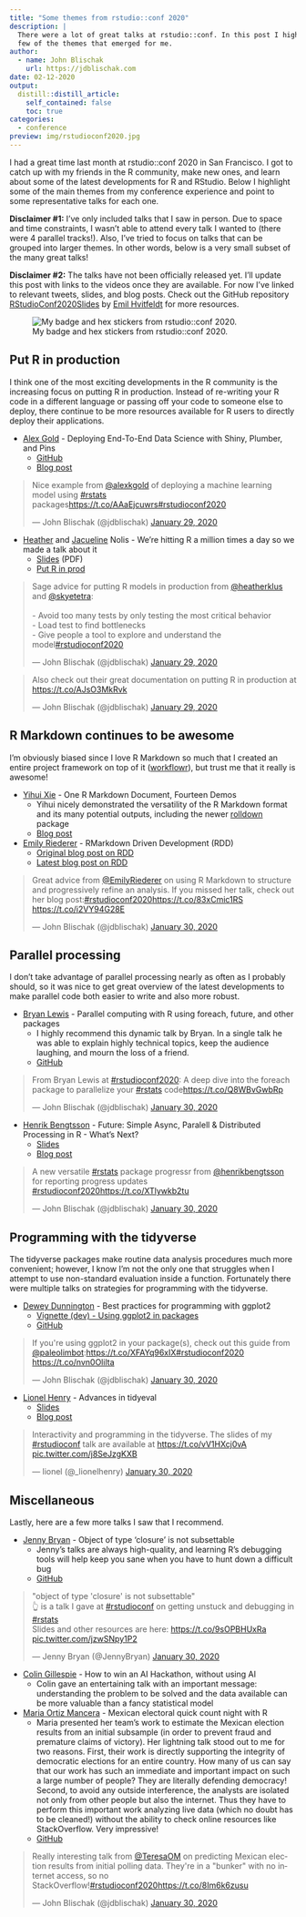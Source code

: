 ```yaml
---
title: "Some themes from rstudio::conf 2020"
description: |
  There were a lot of great talks at rstudio::conf. In this post I highlight a
  few of the themes that emerged for me.
author:
  - name: John Blischak
    url: https://jdblischak.com
date: 02-12-2020
output:
  distill::distill_article:
    self_contained: false
    toc: true
categories:
  - conference
preview: img/rstudioconf2020.jpg
---
```


I had a great time last month at rstudio::conf 2020 in San Francisco. I got to
catch up with my friends in the R community, make new ones, and learn about some
of the latest developments for R and RStudio. Below I highlight some of the main
themes from my conference experience and point to some representative talks for
each one.

**Disclaimer #1:** I've only included talks that I saw in person. Due to space
and time constraints, I wasn't able to attend every talk I wanted to (there were
4 parallel tracks!). Also, I've tried to focus on talks that can be grouped into
larger themes. In other words, below is a very small subset of the many great
talks!

**Disclaimer #2:** The talks have not been officially released yet. I'll update
this post with links to the videos once they are available. For now I've linked
to relevant tweets, slides, and blog posts. Check out the GitHub repository
[RStudioConf2020Slides](https://github.com/EmilHvitfeldt/RStudioConf2020Slides)
by [Emil Hvitfeldt](https://twitter.com/Emil_Hvitfeldt) for more resources.

![My badge and hex stickers from rstudio::conf 2020.](img/rstudioconf2020.jpg)

## Put R in production

I think one of the most exciting developments in the R community is the increasing
focus on putting R in production. Instead of re-writing your R code in a different
language or passing off your code to someone else to deploy, there continue to
be more resources available for R users to directly deploy their applications.

* [Alex Gold](https://twitter.com/alexkgold) -
Deploying End-To-End Data Science with Shiny, Plumber, and Pins
    * [GitHub](https://github.com/akgold/rsconf2020-deployment)
    * [Blog post](https://rviews.rstudio.com/2019/10/17/deploying-data-with-pins/)

<blockquote class="twitter-tweet" data-dnt="true" data-theme="dark"><p lang="en" dir="ltr">Nice example from <a href="https://twitter.com/alexkgold?ref_src=twsrc%5Etfw">@alexkgold</a> of deploying a machine learning model using <a href="https://twitter.com/hashtag/rstats?src=hash&amp;ref_src=twsrc%5Etfw">#rstats</a> packages<a href="https://t.co/AAaEjcuwrs">https://t.co/AAaEjcuwrs</a><a href="https://twitter.com/hashtag/rstudioconf2020?src=hash&amp;ref_src=twsrc%5Etfw">#rstudioconf2020</a></p>&mdash; John Blischak (@jdblischak) <a href="https://twitter.com/jdblischak/status/1222607680067362816?ref_src=twsrc%5Etfw">January 29, 2020</a></blockquote> <script async src="https://platform.twitter.com/widgets.js" charset="utf-8"></script>

* [Heather](https://twitter.com/heatherklus) and [Jacueline](https://twitter.com/skyetetra) Nolis -
We're hitting R a million times a day so we made a talk about it
    * [Slides](https://putrinprod.com/talks/rstudioconf2020.pdf) (PDF)
    * [Put R in prod](https://putrinprod.com/)

<blockquote class="twitter-tweet" data-dnt="true" data-theme="dark"><p lang="en" dir="ltr">Sage advice for putting R models in production from <a href="https://twitter.com/heatherklus?ref_src=twsrc%5Etfw">@heatherklus</a> and <a href="https://twitter.com/skyetetra?ref_src=twsrc%5Etfw">@skyetetra</a>:<br><br>- Avoid too many tests by only testing the most critical behavior<br>- Load test to find bottlenecks<br>- Give people a tool to explore and understand the model<a href="https://twitter.com/hashtag/rstudioconf2020?src=hash&amp;ref_src=twsrc%5Etfw">#rstudioconf2020</a></p>&mdash; John Blischak (@jdblischak) <a href="https://twitter.com/jdblischak/status/1222612815694856193?ref_src=twsrc%5Etfw">January 29, 2020</a></blockquote> <script async src="https://platform.twitter.com/widgets.js" charset="utf-8"></script>

<blockquote class="twitter-tweet" data-conversation="none" data-dnt="true" data-theme="dark"><p lang="en" dir="ltr">Also check out their great documentation on putting R in production at <a href="https://t.co/AJsO3MkRvk">https://t.co/AJsO3MkRvk</a></p>&mdash; John Blischak (@jdblischak) <a href="https://twitter.com/jdblischak/status/1222613222760431621?ref_src=twsrc%5Etfw">January 29, 2020</a></blockquote> <script async src="https://platform.twitter.com/widgets.js" charset="utf-8"></script>

## R Markdown continues to be awesome

I'm obviously biased since I love R Markdown so much that I created an entire
project framework on top of it ([workflowr][]), but trust me that it really is
awesome!

[workflowr]: https://github.com/jdblischak/workflowr

* [Yihui Xie](https://twitter.com/xieyihui) -
One R Markdown Document, Fourteen Demos
    * Yihui nicely demonstrated the versatility of the R Markdown format and its
    many potential outputs, including the newer
    [rolldown](https://github.com/yihui/rolldown) package
    * [Blog post](https://yihui.org/en/2020/02/rstudio-conf-2020/)


* [Emily Riederer](https://twitter.com/EmilyRiederer) -
RMarkdown Driven Development (RDD)
    * [Original blog post on RDD](https://emilyriederer.netlify.com/post/rmarkdown-driven-development/)
    * [Latest blog post on RDD](https://emilyriederer.netlify.com/post/rmddd-tech-appendix/)

<blockquote class="twitter-tweet" data-dnt="true" data-theme="dark"><p lang="en" dir="ltr">Great advice from <a href="https://twitter.com/EmilyRiederer?ref_src=twsrc%5Etfw">@EmilyRiederer</a> on using R Markdown to structure and progressively refine an analysis. If you missed her talk, check out her blog post:<a href="https://twitter.com/hashtag/rstudioconf2020?src=hash&amp;ref_src=twsrc%5Etfw">#rstudioconf2020</a><a href="https://t.co/83xCmic1RS">https://t.co/83xCmic1RS</a> <a href="https://t.co/i2VY94G28E">https://t.co/i2VY94G28E</a></p>&mdash; John Blischak (@jdblischak) <a href="https://twitter.com/jdblischak/status/1222956720848162816?ref_src=twsrc%5Etfw">January 30, 2020</a></blockquote> <script async src="https://platform.twitter.com/widgets.js" charset="utf-8"></script>

## Parallel processing

I don't take advantage of parallel processing nearly as often as I probably
should, so it was nice to get great overview of the latest developments to make
parallel code both easier to write and also more robust.

* [Bryan Lewis](https://github.com/bwlewis) -
Parallel computing with R using foreach, future, and other packages
    * I highly recommend this dynamic talk by Bryan. In a single talk he was
    able to explain highly technical topics, keep the audience laughing, and
    mourn the loss of a friend.
    * [GitHub](https://github.com/bwlewis/writing_foreach_adapters)

<blockquote class="twitter-tweet" data-dnt="true" data-theme="dark"><p lang="en" dir="ltr">From Bryan Lewis at <a href="https://twitter.com/hashtag/rstudioconf2020?src=hash&amp;ref_src=twsrc%5Etfw">#rstudioconf2020</a>: A deep dive into the foreach package to parallelize your <a href="https://twitter.com/hashtag/rstats?src=hash&amp;ref_src=twsrc%5Etfw">#rstats</a> code<a href="https://t.co/Q8WBvGwbRp">https://t.co/Q8WBvGwbRp</a></p>&mdash; John Blischak (@jdblischak) <a href="https://twitter.com/jdblischak/status/1222686628981821440?ref_src=twsrc%5Etfw">January 30, 2020</a></blockquote> <script async src="https://platform.twitter.com/widgets.js" charset="utf-8"></script>

* [Henrik Bengtsson](https://twitter.com/henrikbengtsson) -
Future: Simple Async, Paralell & Distributed Processing in R - What's Next?
    * [Slides](https://docs.google.com/presentation/d/1Wn5S91UGIOrc4IyXoV074ij5vGF8I0Km0tCfintyIa4/present?includes_info_params=1&eisi=CM2mhIXwsecCFQyuJgodBQAJ8A#slide=id.p)
    * [Blog post](https://www.jottr.org/2020/02/01/future-rstudioconf2020-slides/)

<blockquote class="twitter-tweet" data-dnt="true" data-theme="dark"><p lang="en" dir="ltr">A new versatile <a href="https://twitter.com/hashtag/rstats?src=hash&amp;ref_src=twsrc%5Etfw">#rstats</a> package progressr from <a href="https://twitter.com/henrikbengtsson?ref_src=twsrc%5Etfw">@henrikbengtsson</a> for reporting progress updates <a href="https://twitter.com/hashtag/rstudioconf2020?src=hash&amp;ref_src=twsrc%5Etfw">#rstudioconf2020</a><a href="https://t.co/XTlywkb2tu">https://t.co/XTlywkb2tu</a></p>&mdash; John Blischak (@jdblischak) <a href="https://twitter.com/jdblischak/status/1222692996233064448?ref_src=twsrc%5Etfw">January 30, 2020</a></blockquote> <script async src="https://platform.twitter.com/widgets.js" charset="utf-8"></script>

## Programming with the tidyverse

The tidyverse packages make routine data analysis procedures much more
convenient; however, I know I'm not the only one that struggles when I attempt
to use non-standard evaluation inside a function. Fortunately there were multiple
talks on strategies for programming with the tidyverse.

* [Dewey Dunnington](https://twitter.com/paleolimbot) -
Best practices for programming with ggplot2
    * [Vignette (dev) - Using ggplot2 in packages](https://ggplot2.tidyverse.org/dev/articles/ggplot2-in-packages.html)
    * [GitHub](https://github.com/paleolimbot/rstudioconf2020)

<blockquote class="twitter-tweet" data-dnt="true" data-theme="dark"><p lang="en" dir="ltr">If you&#39;re using ggplot2 in your package(s), check out this guide from <a href="https://twitter.com/paleolimbot?ref_src=twsrc%5Etfw">@paleolimbot</a>:<a href="https://t.co/XFAYq96xIX">https://t.co/XFAYq96xIX</a><a href="https://twitter.com/hashtag/rstudioconf2020?src=hash&amp;ref_src=twsrc%5Etfw">#rstudioconf2020</a> <a href="https://t.co/nvn0Olilta">https://t.co/nvn0Olilta</a></p>&mdash; John Blischak (@jdblischak) <a href="https://twitter.com/jdblischak/status/1222992529332654081?ref_src=twsrc%5Etfw">January 30, 2020</a></blockquote> <script async src="https://platform.twitter.com/widgets.js" charset="utf-8"></script>

* [Lionel Henry](https://twitter.com/_lionelhenry) - Advances in tidyeval
    * [Slides](https://speakerdeck.com/lionelhenry/interactivity-and-programming-in-the-tidyverse)
    * [Blog post](https://www.tidyverse.org/blog/2020/02/glue-strings-and-tidy-eval/)

<blockquote class="twitter-tweet" data-dnt="true" data-theme="dark"><p lang="en" dir="ltr">Interactivity and programming in the tidyverse. The slides of my <a href="https://twitter.com/hashtag/rstudioconf?src=hash&amp;ref_src=twsrc%5Etfw">#rstudioconf</a> talk are available at <a href="https://t.co/vV1HXcj0vA">https://t.co/vV1HXcj0vA</a> <a href="https://t.co/j8SeJzgKXB">pic.twitter.com/j8SeJzgKXB</a></p>&mdash; lionel (@_lionelhenry) <a href="https://twitter.com/_lionelhenry/status/1223023973773873152?ref_src=twsrc%5Etfw">January 30, 2020</a></blockquote> <script async src="https://platform.twitter.com/widgets.js" charset="utf-8"></script>

## Miscellaneous

Lastly, here are a few more talks I saw that I recommend.

* [Jenny Bryan](https://twitter.com/JennyBryan) -
Object of type 'closure' is not subsettable
    * Jenny's talks are always high-quality, and learning R's debugging tools
    will help keep you sane when you have to hunt down a difficult bug
    * [GitHub](https://github.com/jennybc/debugging)

<blockquote class="twitter-tweet" data-dnt="true" data-theme="dark"><p lang="en" dir="ltr">&quot;object of type &#39;closure&#39; is not subsettable&quot;<br>👆 is a talk I gave at <a href="https://twitter.com/hashtag/rstudioconf?src=hash&amp;ref_src=twsrc%5Etfw">#rstudioconf</a> on getting unstuck and debugging in <a href="https://twitter.com/hashtag/rstats?src=hash&amp;ref_src=twsrc%5Etfw">#rstats</a><br>Slides and other resources are here: <a href="https://t.co/9sOPBHUxRa">https://t.co/9sOPBHUxRa</a> <a href="https://t.co/jzwSNpy1P2">pic.twitter.com/jzwSNpy1P2</a></p>&mdash; Jenny Bryan (@JennyBryan) <a href="https://twitter.com/JennyBryan/status/1223023812859445249?ref_src=twsrc%5Etfw">January 30, 2020</a></blockquote> <script async src="https://platform.twitter.com/widgets.js" charset="utf-8"></script>

* [Colin Gillespie](https://twitter.com/csgillespie) -
How to win an AI Hackathon, without using AI
    * Colin gave an entertaining talk with an important message: understanding
    the problem to be solved and the data available can be more valuable than a
    fancy statistical model

* [Maria Ortiz Mancera](https://twitter.com/TeresaOM) -
Mexican electoral quick count night with R
    * Maria presented her team's work to estimate the Mexican election results
    from an initial subsample (in order to prevent fraud and premature claims of
    victory). Her lightning talk stood out to me for two reasons. First, their
    work is directly supporting the integrity of democratic elections for an
    entire country. How many of us can say that our work has such an immediate
    and important impact on such a large number of people? They are literally
    defending democracy! Second, to avoid any outside interference, the analysts
    are isolated not only from other people but also the internet. Thus they
    have to perform this important work analyzing live data (which no doubt has
    to be cleaned!) without the ability to check online resources like
    StackOverflow. Very impressive!
   * [GitHub](https://github.com/tereom/quickcountmx)

<blockquote class="twitter-tweet" data-dnt="true" data-theme="dark"><p lang="en" dir="ltr">Really interesting talk from <a href="https://twitter.com/TeresaOM?ref_src=twsrc%5Etfw">@TeresaOM</a> on predicting Mexican election results from initial polling data. They&#39;re in a &quot;bunker&quot; with no internet access, so no StackOverflow!<a href="https://twitter.com/hashtag/rstudioconf2020?src=hash&amp;ref_src=twsrc%5Etfw">#rstudioconf2020</a><a href="https://t.co/8Im6k6zusu">https://t.co/8Im6k6zusu</a></p>&mdash; John Blischak (@jdblischak) <a href="https://twitter.com/jdblischak/status/1223021112117743618?ref_src=twsrc%5Etfw">January 30, 2020</a></blockquote> <script async src="https://platform.twitter.com/widgets.js" charset="utf-8"></script>
